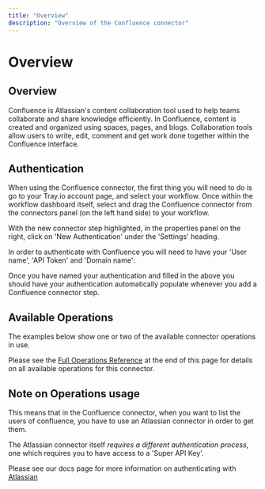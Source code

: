 ```yaml
---
title: "Overview"
description: "Overview of the Confluence connector"
---
```


# Overview

## Overview

Confluence is Atlassian's content collaboration tool used to help teams collaborate and share knowledge efficiently. In Confluence, content is created and organized using spaces, pages, and blogs. Collaboration tools allow users to write, edit, comment and get work done together within the Confluence interface.

## Authentication

When using the Confluence connector, the first thing you will need to do is go to your Tray.io account page, and select your workflow. Once within the workflow dashboard itself, select and drag the Confluence connector from the connectors panel (on the left hand side) to your workflow.

With the new connector step highlighted, in the properties panel on the right, click on 'New Authentication' under the 'Settings' heading.

In order to authenticate with Confluence you will need to have your 'User name', 'API Token' and 'Domain name':

Once you have named your authentication and filled in the above you should have your authentication automatically populate whenever you add a Confluence connector step.

## Available Operations

The examples below show one or two of the available connector operations in use.

Please see the [Full Operations Reference](#operationsFull) at the end of this page for details on all available operations for this connector.

## Note on Operations usage

This means that in the Confluence connector, when you want to list the users of confluence, you have to use an Atlassian connector in order to get them.

The Atlassian connector itself *requires a different authentication process*, one which requires you to have access to a 'Super API Key'.

Please see our docs page for more information on authenticating with [Atlassian](/connectors/service/atlassian/)
